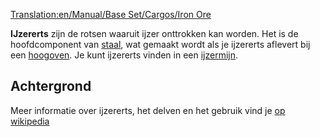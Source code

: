 [[Translation:en/Manual/Base Set/Cargos/Iron Ore]]

{{nl/Vracht|name=IJzererts
|image=IronOre.png
|geproduceerd=[[nl/Manual/Base Set/Industries/IJzermijn|IJzermijn]]
|geaccepteerd=[[nl/hoogoven|Hoogoven]]
}}

'''IJzererts''' zijn de rotsen waaruit ijzer onttrokken kan worden. Het is de hoofdcomponent van [[nl/Manual/Base Set/Cargos/Staal|staal]], wat gemaakt wordt als je ijzererts aflevert bij een [[nl/hoogoven|hoogoven]]. Je kunt ijzererts vinden in een [[nl/Manual/Base Set/Industries/IJzermijn|ijzermijn]].

==Achtergrond==
Meer informatie over ijzererts, het delven en het gebruik vind je [https://www.wikipedia.org/wiki/Nl:IJzererts op wikipedia]